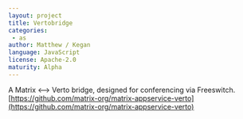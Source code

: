 ```yaml
---
layout: project
title: Vertobridge
categories: 
 - as
author: Matthew / Kegan
language: JavaScript
license: Apache-2.0
maturity: Alpha
---
```


A Matrix <--> Verto bridge, designed for conferencing via Freeswitch. [https://github.com/matrix-org/matrix-appservice-verto](https://github.com/matrix-org/matrix-appservice-verto)
